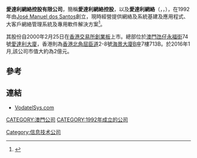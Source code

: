 '''愛達利網絡控股有限公司'''，簡稱'''愛達利網絡控股'''，以及'''愛達利網絡'''（'''{{lang-en|Vodatel Networks Holdings Limited}}'''，{{hkex|8033}}，{{otcbb|VTNWY}}），在1992年由[[José_Manuel_dos_Santos|José Manuel dos Santos]]創立，現時經營提供網絡及系統基建及應用程式、大客戶網絡管理系統及專用軟件解決方案<ref>{{Cite web |url=http://www.vodatelsys.com/big5/about_big5.htm |title=愛達利網絡控股有限公司簡介 |access-date=2012-09-03 |archive-url=https://web.archive.org/web/20130222085242/http://www.vodatelsys.com/big5/about_big5.htm |archive-date=2013-02-22 |dead-url=yes }}</ref>。

其股份自2000年2月25日在[[香港交易所|香港交易所]][[香港創業板|創業板]]上市。總部位於[[澳門|澳門]][[氹仔|氹仔]][[永福街|永福街]]74號[[愛達利大廈|愛達利大廈]]，香港則為[[香港|香港]][[北角|北角]][[屈臣道|屈臣道]]2-8號[[海景大廈|海景大廈]]B座7樓713B。於2016年1月,該公司市值大約為2億元。

==參考==
{{reflist}}

==連結==
*[http://www.vodatelsys.com VodatelSys.com] {{Wayback|url=http://www.vodatelsys.com/ |date=20120818085350 }}

[[CATEGORY:澳門公司|CATEGORY:澳門公司]]
[[Category:信息技术公司|Category:信息技术公司]]
[[CATEGORY:1992年成立的公司|CATEGORY:1992年成立的公司]]
